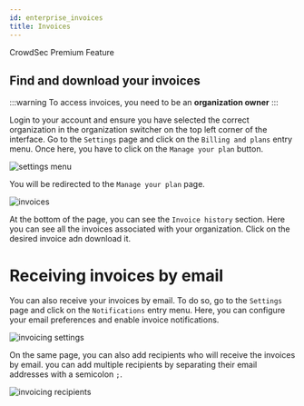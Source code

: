 ```yaml
---
id: enterprise_invoices
title: Invoices
---
```



<div className="mb-4">
    <Badge variant="premium">CrowdSec Premium Feature</Badge>
</div>



## Find and download your invoices

:::warning
To access invoices, you need to be an **organization owner**
:::

Login to your account and ensure you have selected the correct organization in the organization switcher on the top left corner of the interface. Go to the `Settings` page and click on the `Billing and plans` entry menu. Once here, you have to click on the `Manage your plan` button.

![settings menu](/img/console/enterprise_invoices/invoices_settings_menu.png)

You will be redirected to the `Manage your plan` page.

![invoices](/img/console/enterprise_invoices/invoices_stripe.png)

At the bottom of the page, you can see the `Invoice history` section. Here you can see all the invoices associated with your organization. Click on the desired invoice adn download it.

# Receiving invoices by email

You can also receive your invoices by email. To do so, go to the `Settings` page and click on the `Notifications`  entry menu. Here, you can configure your email preferences and enable invoice notifications.

 ![invoicing settings](/img/console/enterprise_invoices/invoices_invoicing_notification_settings.png)

 On the same page, you can also add recipients who will receive the invoices by email. you can add multiple recipients by separating their email addresses with a semicolon `;`.

![invoicing recipients](/img/console/enterprise_invoices/invoices_invoicing_recipients.png)
